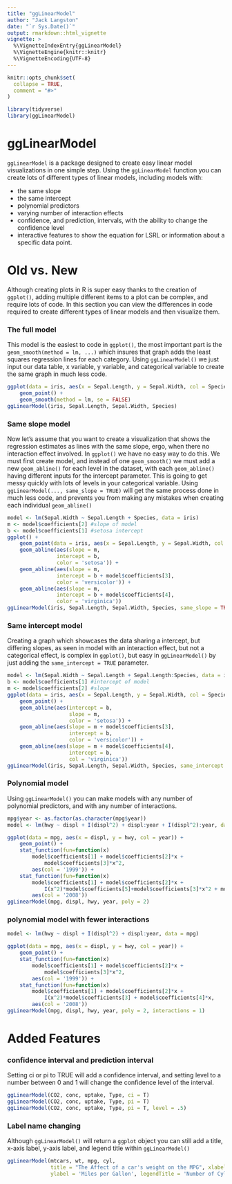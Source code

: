 ```yaml
---
title: "ggLinearModel"
author: "Jack Langston"
date: "`r Sys.Date()`"
output: rmarkdown::html_vignette
vignette: >
  %\VignetteIndexEntry{ggLinearModel}
  %\VignetteEngine{knitr::knitr}
  %\VignetteEncoding{UTF-8}
---
```


```r
knitr::opts_chunk$set(
  collapse = TRUE,
  comment = "#>"
)

library(tidyverse)
library(ggLinearModel)
```

# ggLinearModel

`ggLinearModel` is a package designed to create easy linear model visualizations in one simple step. Using the `ggLinearModel` function you can create lots of different types of linear models, including models with:

- the same slope
- the same intercept
- polynomial predictors
- varying number of interaction effects
- confidence, and prediction, intervals, with the ability to change the confidence level
- interactive features to show the equation for LSRL or information about a specific data point.

# Old vs. New
Although creating plots in R is super easy thanks to the creation of `ggplot()`, adding multiple different items to a plot can be complex, and require lots of code. In this section you can view the differences in code required to create different types of linear models and then visualize them.

### The full model
This model is the easiest to code in `ggplot()`, the most important part is the `geom_smooth(method = lm, ...)` which insures that graph adds the least squares regression lines for each category.
Using `ggLinearModel()` we just input our data table, x variable, y variable, and categorical variable to create the same graph in much less code.
```r
ggplot(data = iris, aes(x = Sepal.Length, y = Sepal.Width, col = Species)) + 
    geom_point() +
    geom_smooth(method = lm, se = FALSE)
ggLinearModel(iris, Sepal.Length, Sepal.Width, Species)
```

### Same slope model
Now let's assume that you want to create a visualization that shows the regression estimates as lines with the same slope, ergo, when there no interaction effect involved. In `ggplot()` we have no easy way to do this. We must first create model, and instead of one `geom_smooth()` we must add a new `geom_abline()` for each level in the dataset, with each `geom_abline()` having different inputs for the intercept parameter. This is going to get messy quickly with lots of levels in your categorical variable. Using `ggLinearModel(..., same_slope = TRUE)` will get the same process done in much less code, and prevents you from making any mistakes when creating each individual `geom_abline()`
```r
model <- lm(Sepal.Width ~ Sepal.Length + Species, data = iris)
m <- model$coefficients[2] #slope of model
b <- model$coefficients[1] #setosa intercept
ggplot() + 
    geom_point(data = iris, aes(x = Sepal.Length, y = Sepal.Width, col = Species)) +
    geom_abline(aes(slope = m,
                intercept = b, 
                color = 'setosa')) +
    geom_abline(aes(slope = m, 
                intercept = b + model$coefficients[3], 
                color = 'versicolor')) +
    geom_abline(aes(slope = m, 
                intercept = b + model$coefficients[4], 
                color = 'virginica'))
ggLinearModel(iris, Sepal.Length, Sepal.Width, Species, same_slope = TRUE)
```

### Same intercept model
Creating a graph which showcases the data sharing a intercept, but differing slopes, as seen in model with an interaction effect, but not a categorical effect, is complex in `ggplot()`, but easy in `ggLinearModel()` by just adding the `same_intercept = TRUE` parameter.
```r
model <- lm(Sepal.Width ~ Sepal.Length + Sepal.Length:Species, data = iris)
b <- model$coefficients[1] #intercept of model
m <- model$coefficients[2] #slope
ggplot(data = iris, aes(x = Sepal.Length, y = Sepal.Width, col = Species)) + 
    geom_point() +
    geom_abline(aes(intercept = b,
                    slope = m,
                    color = 'setosa')) +
    geom_abline(aes(slope = m + model$coefficients[3], 
                    intercept = b,
                    color = 'versicolor')) +
    geom_abline(aes(slope = m + model$coefficients[4], 
                    intercept = b,
                    col = 'virginica'))
ggLinearModel(iris, Sepal.Length, Sepal.Width, Species, same_intercept = TRUE)
```

### Polynomial model
Using `ggLinearModel()` you can make models with any number of polynomial predictors, and with any number of interactions. 
```r
mpg$year <- as.factor(as.character(mpg$year))
model <- lm(hwy ~ displ + I(displ^2) + displ:year + I(displ^2):year, data = mpg)

ggplot(data = mpg, aes(x = displ, y = hwy, col = year)) +
    geom_point() +
    stat_function(fun=function(x) 
        model$coefficients[1] + model$coefficients[2]*x + 
            model$coefficients[3]*x^2, 
        aes(col = '1999')) + 
    stat_function(fun=function(x) 
        model$coefficients[1] + model$coefficients[2]*x + 
            I(x^2)*model$coefficients[5]+model$coefficients[3]*x^2 + model$coefficients[4]*x, 
        aes(col = '2008'))
ggLinearModel(mpg, displ, hwy, year, poly = 2)
```

### polynomial model with fewer interactions
```r
model <- lm(hwy ~ displ + I(displ^2) + displ:year, data = mpg)

ggplot(data = mpg, aes(x = displ, y = hwy, col = year)) +
    geom_point() +
    stat_function(fun=function(x) 
        model$coefficients[1] + model$coefficients[2]*x + 
            model$coefficients[3]*x^2, 
        aes(col = '1999')) + 
    stat_function(fun=function(x) 
        model$coefficients[1] + model$coefficients[2]*x + 
            I(x^2)*model$coefficients[3] + model$coefficients[4]*x, 
        aes(col = '2008'))
ggLinearModel(mpg, displ, hwy, year, poly = 2, interactions = 1)
```

# Added Features

### confidence interval and prediction interval
Setting ci or pi to TRUE will add a confidence interval, and setting level to a number between 0 and 1 will change the confidence level of the interval. 
```r
ggLinearModel(CO2, conc, uptake, Type, ci = T)
ggLinearModel(CO2, conc, uptake, Type, pi = T)
ggLinearModel(CO2, conc, uptake, Type, pi = T, level = .5)
```

### Label name changing
Although `ggLinearModel()` will return a `ggplot` object you can still add a title, x-axis label, y-axis label, and legend title within `ggLinearModel()`
```r
ggLinearModel(mtcars, wt, mpg, cyl, 
              title = "The Affect of a car's weight on the MPG", xlabel = 'Weight (lbs)', 
              ylabel = 'Miles per Gallon', legendTitle = 'Number of Cylinders in engine')
```

